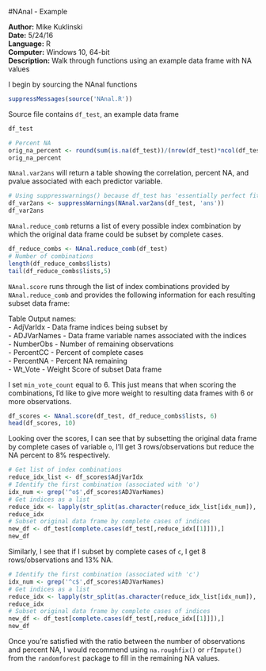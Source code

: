 #NAnal - Example

**Author:** Mike Kuklinski  
**Date:** 5/24/16  
**Language:** R  
**Computer:** Windows 10, 64-bit  
**Description:** Walk through functions using an example data frame with NA values  

I begin by sourcing the NAnal functions
```r
suppressMessages(source('NAnal.R'))
```

Source file contains `df_test`, an example data frame
```r
df_test

# Percent NA
orig_na_percent <- round(sum(is.na(df_test))/(nrow(df_test)*ncol(df_test)), 2)
orig_na_percent
```

`NAnal.var2ans` will return a table showing the correlation, percent NA, and pvalue associated
with each predictor variable.

```r
# Using suppresswarnings() because df_test has 'essentially perfect fit' values compared to answer variable
df_var2ans <- suppressWarnings(NAnal.var2ans(df_test, 'ans'))
df_var2ans
```

  
`NAnal.reduce_comb` returns a list of every possible index combination by which the original 
data frame could be subset by complete cases.

```r
df_reduce_combs <- NAnal.reduce_comb(df_test)
# Number of combinations
length(df_reduce_combs$lists)
tail(df_reduce_combs$lists,5)
```
`NAnal.score` runs through the list of index combinations provided by `NAnal.reduce_comb`
and provides the following information for each resulting subset data frame:  

Table Output names:  
- AdjVarIdx - Data frame indices being subset by  
- ADJVarNames - Data frame variable names associated with the indices  
- NumberObs - Number of remaining observations  
- PercentCC - Percent of complete cases  
- PercentNA - Percent NA remaining  
- Wt_Vote - Weight Score of subset Data frame  

I set `min_vote_count` equal to 6. This just means that when scoring the combinations, I'd
like to give more weight to resulting data frames with 6 or more observations.
```r
df_scores <- NAnal.score(df_test, df_reduce_combs$lists, 6)
head(df_scores, 10)
```

Looking over the scores, I can see that by subsetting the original data frame by complete cases of variable `o`,
I'll get 3 rows/observations but reduce the NA percent to 8% respectively.

```r
# Get list of index combinations
reduce_idx_list <- df_scores$AdjVarIdx 
# Identify the first combination (associated with 'o')
idx_num <- grep('^o$',df_scores$ADJVarNames)
# Get indices as a list
reduce_idx <- lapply(str_split(as.character(reduce_idx_list[idx_num]), pattern = ' '), as.integer)
reduce_idx
# Subset original data frame by complete cases of indices
new_df <- df_test[complete.cases(df_test[,reduce_idx[[1]]]),]    
new_df
```
Similarly, I see that if I subset by complete cases of `c`, I get 8 rows/observations and 13% NA.
```r
# Identify the first combination (associated with 'c')
idx_num <- grep('^c$',df_scores$ADJVarNames)
# Get indices as a list
reduce_idx <- lapply(str_split(as.character(reduce_idx_list[idx_num]), pattern = ' '), as.integer)
reduce_idx
# Subset original data frame by complete cases of indices
new_df <- df_test[complete.cases(df_test[,reduce_idx[[1]]]),]    
new_df
```
Once you're satisfied with the ratio between the number of observations and percent NA, I would recommend using 
`na.roughfix()` or `rfImpute()`  from the `randomforest` package to fill in the remaining NA values.  






